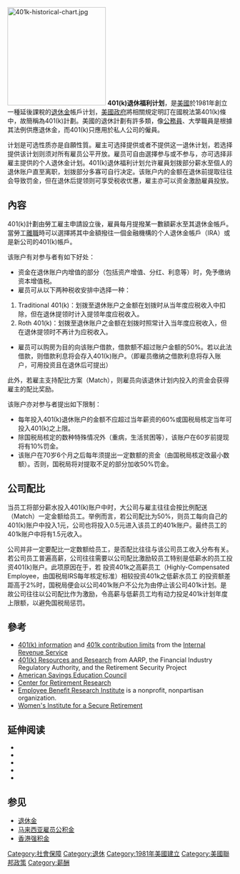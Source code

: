 [[File:401k-historical-chart.jpg|220px]]
'''401(k)退休福利计划'''，是[[美國|美國]]於1981年創立一種延後課稅的[[退休金|退休金]]帳戶计划，[[美國政府|美國政府]]將相關規定明訂在國稅法第401(k)條中，故簡稱為401(k)計劃。美國的退休計劃有許多類，像[[公務員|公務員]]、大學職員是根據其法例供應退休金，而401(k)只應用於私人公司的僱員。

计划是可选性质亦是自願性質。雇主可选择提供或者不提供这一退休计划，若选择提供该计划则须对所有雇员公平开放。雇员可自由選擇参与或不参与，亦可选择非雇主提供的个人退休金计划。401(k)退休福利计划允许雇員划拨部分薪水至個人的退休账户直至离职，划拨部分多寡可自行决定。该账户内的金额在退休前提取往往会导致罚金，但在退休后提领则可享受税收优惠，雇主亦可以资金激励雇員投放。

== 內容 ==
401(k)計劃由勞工雇主申請設立後，雇員每月提撥某一數額薪水至其退休金帳戶。當勞工[[離職|離職]]時可以選擇將其中金額撥往一個金融機構的个人退休金帳戶（IRA）或是新公司的401(k)帳戶。

该账户有对参与者有如下好处：
* 资金在退休账户内增值的部分（包括资产增值、分红、利息等）时，免予缴纳资本增值税。
* 雇员可从以下两种税收安排中选择一种：
# Traditional 401(k)：划拨至退休账户之金额在划拨时从当年度应税收入中扣除，但在退休提领时计入提领年度应税收入。
# Roth 401(k)：划拨至退休账户之金额在划拨时照常计入当年度应税收入，但在退休提领时不再计为应税收入。
* 雇员可以购房为目的向该账户借款，借款额不超过账户金额的50%。若以此法借款，则借款利息将会存入401(k)账户。（即雇员缴纳之借款利息将存入账户，可用投资且在退休后可提出）

此外，若雇主支持配比方案（Match），则雇员向该退休计划内投入的资金会获得雇主的配比奖励。

该账户亦对参与者提出如下限制：
* 每年投入401(k)退休账户的金额不应超过当年薪资的60%或国税局核定当年可投入401(k)之上限。
* 除国税局核定的数种特殊情况外（重病，生活贫困等），该账户在60岁前提现将有10%罚金。
* 该账户在70岁6个月之后每年须提出一定数额的资金（由国税局核定改最小数额）。否则，国税局将对提取不足的部分加收50%罚金。

==公司配比==

当员工将部分薪水投入401(k)账户中时，大公司与雇主往往会按比例配送（Match）一定金额给员工。举例而言，若公司配比为50%，则员工每向自己的401(k)账户中投入1元，公司也将投入0.5元进入该员工的401k账户。最终员工的401k账户中将有1.5元收入。

公司并非一定要配比一定数额给员工，是否配比往往与该公司员工收入分布有关。若公司员工普遍高薪，公司往往需要以公司配比激励较员工特别是低薪水的员工投资401(k)账户。此项原因在于，若 投资401k之高薪员工（Highly-Compensated Employee，由国税局IRS每年核定标准）相较投资401k之低薪水员工 的投资额差距高于2%时，国税局便会以公司401k账户不公允为由停止该公司401k计划。是故公司往往以公司配比作为激励，令高薪与低薪员工均有动力投足401k计划年度上限额，以避免国税局惩罚。

== 參考 ==
* [http://www.irs.gov/taxtopics/tc424.html 401(k) information]{{Wayback|url=http://www.irs.gov/taxtopics/tc424.html |date=20170703132618 }} and [https://web.archive.org/web/20181101210717/http://401kcontributionlimits.org/ 401k contribution limits] from the [[Internal_Revenue_Service|Internal Revenue Service]]
* [https://web.archive.org/web/20071210060331/http://www.retirementmadesimpler.org/ResourcesAndResearch/index.shtml 401(k) Resources and Research] from AARP, the Financial Industry Regulatory Authority, and the Retirement Security Project
* [https://web.archive.org/web/20080516081915/http://asec.org/ American Savings Education Council]
* [https://web.archive.org/web/20020806053614/http://www.bc.edu/bc_org/avp/csom/executive/crr/index.shtml Center for Retirement Research]
* [http://www.ebri.org Employee Benefit Research Institute]{{Wayback|url=http://www.ebri.org/ |date=20201108165534 }} is a nonprofit, nonpartisan organization.
* [http://www.wiserwomen.org Women's Institute for a Secure Retirement]{{Wayback|url=http://www.wiserwomen.org/ |date=20201118165941 }}

== 延伸阅读 ==

* {{cite news|url=http://zqrb.ccstock.cn/html/2011-12/23/content_274551.htm|2=|title=美国版“401K”三大成功要素|author=侯捷宁整理|publisher=证券日报|date=2011-12-23|language=zh-cn|deadurl=yes|archiveurl=https://web.archive.org/web/20131214031509/http://zqrb.ccstock.cn/html/2011-12/23/content_274551.htm|archivedate=2013-12-14|df=|accessdate=2012-09-19}}
* {{cite web|url=http://finance.people.com.cn/stock/GB/17123124.html|title=美国401（K）计划的前世今生以及对我们的启示|author=证监会研究中心田向阳张磊|date=2012年2月15日|publisher=人民网|language=zh-cn|accessdate=2012年9月19日|archive-date=2017年8月2日|archive-url=https://web.archive.org/web/20170802201444/http://finance.people.com.cn/stock/GB/17123124.html|dead-url=no}}
* {{cite web|title=401k计划主要内容及计划运营和投资概述|url=http://finance.ce.cn/sub/2011/zgbjh/zgbjhsp/zgbjhgn/201108/16/t20110816_16621011.shtml|publisher=中国经济网|date=2011年8月16日|language=zh-cn|accessdate=2012年9月19日|archive-date=2015年2月16日|archive-url=https://web.archive.org/web/20150216013331/http://finance.ce.cn/sub/2011/zgbjh/zgbjhsp/zgbjhgn/201108/16/t20110816_16621011.shtml|dead-url=no}}
* {{cite web|url=http://opinion.hexun.com/2012-11-23/148256339.html|title=揭秘美国社保体系|publisher=和讯网评论专栏|author=高连奎|date=2012年11月23日|language=zh-cn|access-date=2012年11月23日|archive-url=https://web.archive.org/web/20130413182418/http://opinion.hexun.com/2012-11-23/148256339.html|archive-date=2013年4月13日|dead-url=yes}}
* {{cite news|author=储信艳，韩旭阳 (实习生)|title=美国人的养老经|url=http://epaper.bjnews.com.cn/html/2012-07/08/content_354776.htm|newspaper=新京报|date=2012-07-08|language=zh-cn|accessdate=2013年3月21日|archive-date=2020年9月7日|archive-url=https://web.archive.org/web/20200907212322/http://epaper.bjnews.com.cn/html/2012-07/08/content_354776.htm|dead-url=no}}

== 参见 ==
* [[退休金|退休金]]
* [[马来西亚雇员公积金|马来西亚雇员公积金]]
* [[強制性公積金|香港强积金]]

[[Category:社會保障|Category:社會保障]]
[[Category:退休|Category:退休]]
[[Category:1981年美國建立|Category:1981年美國建立]]
[[Category:美國聯邦政策|Category:美國聯邦政策]]
[[Category:薪酬|Category:薪酬]]